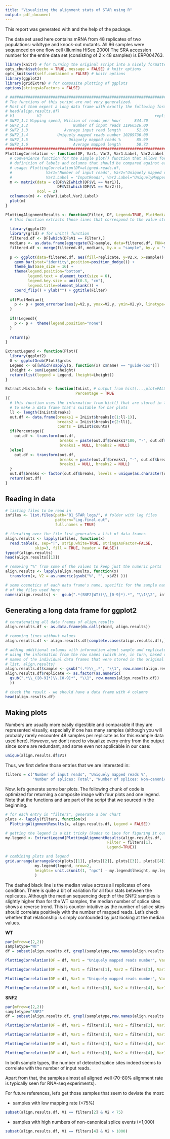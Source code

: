 ```yaml
---
title: "Visualizing the alignment stats of STAR using R"
output: pdf_document
---
```


This report was generated with \textsf{R} and the help of the \texttt{knitR} package.

The data set used here contains mRNA from 48 replicates of two \textit{S. cerevisiae} populations: wildtype and \textit{snf2} knock-out mutants.
All 96 samples were sequenced on one flow cell (Illumina HiSeq 2000)
The SRA accession number for the entire data set (consisting of 2 x 48 samples) is ERP004763. 

\pagenumbering{gobble}

```r
library(knitr) # for turning the original script into a nicely formatted pdf
opts_chunk$set(echo = TRUE, message = FALSE) # knitr options
opts_knit$set(self.contained = FALSE) # knitr options
library(ggplot2)
library(gridExtra) # for composite plotting of ggplots
options(stringsAsFactors = FALSE)
```

```r
# ################################################################################
# The functions of this script are not very generalized.
# Most of them expect a long data frame with exactly the following format:
# head(align.results.df)
# V1          V2                                                  replicate sample
# SNF2_1.1 Mapping speed, Million of reads per hour      844.70         1   SNF2
# SNF2_1.2                    Number of input reads 11966526.00         1   SNF2
# SNF2_1.3                Average input read length       51.00         1   SNF2
# SNF2_1.4             Uniquely mapped reads number 10289736.00         1   SNF2
# SNF2_1.5                  Uniquely mapped reads %       85.99         1   SNF2
# SNF2_1.6                    Average mapped length       50.73         1   SNF2
##################################################################################
PlottingCorrelation <- function(DF, Var1, Var2, Var1.Label, Var2.Label){
  # Convenience function for the simple plot() function that allows for separate
  # definition of labels and columns that should be compared against each other
  # usage: PlottingCorrelation(DF=aligned.reads.df,
  #               Var1="Number of input reads", Var2="Uniquely mapped reads %",
  #               Var1.Label = "InputReads", Var2.Label="UniquelyMappedFraction")
  m <- matrix(data = c(DF$V2[which(DF$V1 == Var1)],
                       DF$V2[which(DF$V1 == Var2)]),
              ncol = 2)
  colnames(m) <- c(Var1.Label,Var2.Label)
  plot(m)
}

PlottingAlignmentResults <- function(Filter, DF, Legend=TRUE, PlotMedian = TRUE){
  # this function extracts those lines that correspond to the value stored in Filter and generates a bar plot where each replicate is shown with a different color
  
  library(ggplot2)
  library(grid) # for unit() function
  filtered.df <- DF[which(DF$V1 == Filter),]
  medians <- as.data.frame(aggregate(V2~sample, data=filtered.df, FUN=median))
  filtered.df <- merge(filtered.df, medians, by.x = "sample", by.y = "sample", all.x=TRUE)
  
  p <- ggplot(data=filtered.df, aes(fill=replicate, y=V2.x, x=sample)) +
    geom_bar(stat="identity",position=position_dodge()) +
    theme_bw(base_size = 16) +
    theme(legend.position="bottom",
          legend.text = element_text(size = 6),
          legend.key.size = unit(0.3, "cm"),
          legend.title=element_blank()) +
    coord_flip() + ylab("") + ggtitle(Filter)
  
  if(PlotMedian){
    p <- p + geom_errorbar(aes(y=V2.y, ymax=V2.y, ymin=V2.y), linetype="dashed")
  }
  
  if(!Legend){
    p <- p +  theme(legend.position="none")
  }
  
  return(p)
}

ExtractLegend <- function(Plot){
  library(ggplot2)
  G <- ggplotGrob(Plot)$grobs
  Legend <- G[[which(sapply(G, function(x) x$name) == "guide-box")]]
  Lheight <- sum(Legend$height)
  return(list(legend = Legend, lheight=Lheight))
}

Extract.Histo.Info <- function(InList, # output from hist(...,plot=FALSE)
                               Percentage = TRUE
){
  # this function uses the information from hist() that are stored in lists
  # to make a data frame that's suitable for bar plots
  ll <- length(InList$breaks)
  out.df <- data.frame(breaks1 = InList$breaks[c(1:ll-1)],
                       breaks2 = InList$breaks[c(2:ll)],
                       counts = InList$counts)
  if(Percentage){
    out.df <- transform(out.df,
                        breaks = paste(out.df$breaks1*100, "-", out.df$breaks2*100, sep = ""),
                        breaks1 = NULL, breaks2 = NULL)
  }else{
    out.df <- transform(out.df,
                        breaks = paste(out.df$breaks1, "-", out.df$breaks2, sep = ""),
                        breaks1 = NULL, breaks2 = NULL)
  }
  out.df$breaks <- factor(out.df$breaks, levels = unique(as.character(out.df$breaks)), ordered = TRUE)
  return(out.df)
}

```

## Reading in data

```r
# listing files to be read in
infiles <- list.files(path="01_STAR_logs/", # folder with log files
                      pattern="Log.final.out",
                      full.names = TRUE)

# iterating over the file list generates a list of data frames
align.results <- lapply(infiles, function(x)
  read.table(x, sep="|", strip.white=TRUE, stringsAsFactor=FALSE,
             skip=3, fill = TRUE, header = FALSE))
typeof(align.results)
head(align.results[[1]])

# removing "%" from some of the values to keep just the numeric parts
align.results <- lapply(align.results, function(x)
  transform(x, V2 = as.numeric(gsub("%", "", x$V2) )))

# some cosmetics of each data frame's name, specific for the sample names
# of the files used here
names(align.results) <-  gsub(".*(SNF2|WT)(\\_[0-9]*).*", "\\1\\2", infiles)
```

## Generating a long data frame for ggplot2 

```r
# concatenating all data frames of align.results
align.results.df <- as.data.frame(do.call(rbind, align.results))

# removing lines without values 
align.results.df <- align.results.df[complete.cases(align.results.df),]

# adding additional columns with information about sample and replicate ID,
# using the information from the row names (which are, in turn, based on the
# names of the individual data frames that were stored in the original 
# list, align.results)
align.results.df$sample <- gsub("(.*)\\_.*", "\\1", row.names(align.results.df))
align.results.df$replicate <- as.factor(as.numeric(
  gsub(".*\\_([0-9]*)\\.[0-9]*", "\\1", row.names(align.results.df))
  ))

# check the result - we should have a data frame with 4 columns
head(align.results.df)
```

## Making plots

Numbers are usually more easily digestible and comparable if they are represented visually, especially if one has many samples (although you will probably rarely encounter 48 samples per replicate as for this example data used here).
However, we don't need to visualize every entry from the \texttt{STAR} output since some are redundant, and some even not applicable in our case: 
```r
unique(align.results.df$V1)
```

Thus, we first define those entries that we are interested in:
```r
filters = c("Number of input reads", "Uniquely mapped reads %",
            "Number of splices: Total", "Number of splices: Non-canonical")
```

Now, let's generate some bar plots. The following chunk of code is optimized for returning a composite image with four plots and one legend. Note that the functions \texttt{PlottingAligmentResults} and \texttt{ExtractLegend} are part of the script that we sourced in the beginning.

```r
# for each entry in "filters", generate a bar chart
plots <- lapply(filters, function(x) 
  PlottingAlignmentResults(x, align.results.df, Legend = FALSE))

# getting the legend is a bit tricky (kudos to Luce for figuring it out)
my.legend <- ExtractLegend(PlottingAlignmentResults(align.results.df, 
                                             Filter = filters[1], 
                                             Legend=TRUE))

# combining plots and legend
grid.arrange(arrangeGrob(plots[[1]], plots[[2]], plots[[3]], plots[[4]], nrow=2),
             my.legend$legend, nrow=2,
             heights= unit.c(unit(1, "npc") - my.legend$lheight, my.legend$lheight)
             )
```

The dashed black line is the median value across all replicates of one condition. There is quite a bit of variation for all four stats between the replicates. 
Although the median sequencing depth of the SNF2 samples is slightly higher than for the WT samples, the median number of splice sites shows a reverse trend. This is counter-intuitive as the number of splice sites should correlate positively with the number of mapped reads. Let's check whether that relationship is simply confounded by just looking at the median values.

\clearpage
__WT__

```r
par(mfrow=c(2,2))
sampletype="WT"
df = subset(align.results.df, grepl(sampletype,row.names(align.results.df)))

PlottingCorrelation(DF = df, Var1 = "Uniquely mapped reads number", Var2 = filters[2], Var1.Label = paste("No. of uniquely mapped reads (",sampletype,")",sep=""), Var2.Label = paste(filters[2]," (",sampletype,")",sep=""))

PlottingCorrelation(DF = df, Var1 = filters[1], Var2 = filters[3], Var1.Label = paste("No. of uniquely mapped reads (",sampletype,")",sep=""), Var2.Label = "Total splice number")

PlottingCorrelation(DF = df, Var1 = "Uniquely mapped reads number", Var2 = filters[4], Var1.Label = paste("No. of uniquely mapped reads (",sampletype,")",sep=""), Var2.Label = "Non-canonical splice events")

PlottingCorrelation(DF = df, Var1 = filters[3], Var2 = filters[4], Var1.Label = paste("Total splice number (",sampletype,")", sep=""), Var2.Label = "Non-canonical splice events")
```

\clearpage
__SNF2__

```r
par(mfrow=c(2,2))
sampletype="SNF2"
df = subset(align.results.df, grepl(sampletype,row.names(align.results.df)))

PlottingCorrelation(DF = df, Var1 = filters[1], Var2 = filters[2], Var1.Label = paste(filters[1], " (",sampletype,")",sep=""), Var2.Label = paste(filters[2]," (",sampletype,")",sep=""))

PlottingCorrelation(DF = df, Var1 = filters[1], Var2 = filters[3], Var1.Label = paste(filters[1]," (",sampletype,")",sep=""), Var2.Label = "Total splice number")

PlottingCorrelation(DF = df, Var1 = filters[1], Var2 = filters[4], Var1.Label = paste(filters[1]," (",sampletype,")",sep=""), Var2.Label = "Non-canonical splice events")

PlottingCorrelation(DF = df, Var1 = filters[3], Var2 = filters[4], Var1.Label = paste("Total splice number (",sampletype,")", sep=""), Var2.Label = "Non-canonical splice events")
```

In both sample types, the number of detected splice sites indeed seems to correlate with the number of input reads.

Apart from that, the samples almost all aligned well (70-80% alignment rate is typically seen for RNA-seq experiments).

For future references, let's get those samples that seem to deviate the most:

* samples with low mapping rate (<75%)
```r
subset(align.results.df, V1 == filters[2] & V2 < 75)
```

* samples with high numbers of non-canonical splice events (>1,000)
```r
subset(align.results.df, V1 == filters[4] & V2 > 1000)
```

